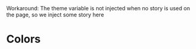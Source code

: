 

<Meta title="ColorsFixed"/>

<div style={{display: "none"}}>
  Workaround: The theme variable is not injected when no story is used on the page, so we inject some story here
  <Story of={WorkaroundComponentStories.Empty} meta={WorkaroundComponentStories}></Story>
</div>

# Colors

<ColorPalette>
  <ColorItem
    title="Primary color"
    subtitle=""
    colors={{
      "Primary": 'var(--primary-color)',
    }}
  />
</ColorPalette>
